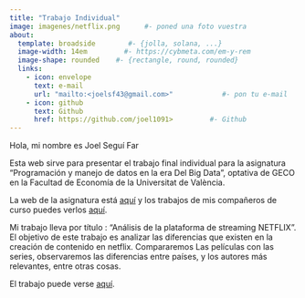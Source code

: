 ```yaml
---
title: "Trabajo Individual" 
image: imagenes/netflix.png      #- poned una foto vuestra
about:
  template: broadside        #- {jolla, solana, ...}
  image-width: 14em         #- https://cybmeta.com/em-y-rem
  image-shape: rounded    #- {rectangle, round, rounded}
  links:
    - icon: envelope
      text: e-mail
      url: "mailto:<joelsf43@gmail.com>"            #- pon tu e-mail
    - icon: github
      text: Github
      href: https://github.com/joel1091>         #- Github
---
```

        
Hola, mi nombre es Joel Seguí Far
      
Esta web sirve para presentar el trabajo final individual para la asignatura "Programación y manejo de datos en la era Del Big Data", optativa de GECO en la Facultad de Economía de la Universitat de València.

La web de la asignatura está [aquí](https://perezp44.github.io/intro-ds-23-24-web/){target="_blank"} y los trabajos de mis compañeros de curso puedes verlos [aquí](https://perezp44.github.io/intro-ds-23-24-web/05-trabajos-estudiantes.html){target="_blank"}.


Mi trabajo lleva por título : "Análisis de la plataforma de streaming NETFLIX". El objetivo de este trabajo es analizar las diferencias que existen en la creación de contenido en netflix. Compararemos Las películas con las series, observaremos las diferencias entre países, y los autores más relevantes, entre otras cosas.

El trabajo puede verse [aquí](my_trabajo_BigData.html).